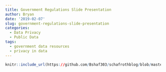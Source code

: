 ```yaml
---
title: Government Regulations Slide Presentation
author: Bryan
date: '2019-02-07'
slug: government-regulations-slide-presentation
categories:
  - Data Privacy
  - Public Data
tags:
  - government data resources
  - privacy in data
---
```


```r
knitr::include_url(https://github.com/Bshaf303/schafrothblog/blob/master/static/slides/govregdata.html)
```

